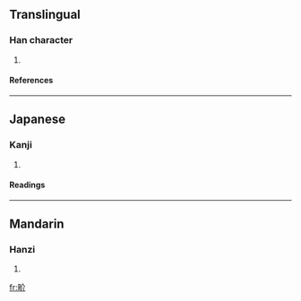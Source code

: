 {{see|界}}

==Translingual==
===Han character===
{{Han char|rn=102|rad=田|as=04|sn=9|four=|canj=田人中中 (WOLL), X田人中中 (XWOLL)}}
# {{defn|Han|sort=田04}}
====References====
{{Han ref|kx=0760.190|dkj=21776|dj=1170.120|hdz=42534.010|uh=754D|ud=30029}}

----
==Japanese==
===Kanji===
{{ja-kanji|grade=|rs=田04}}
# {{defn|Japanese}} 
====Readings====
{{ja-readings|on=[[かい]] (kai)|kun=[[さかい]] (sakai)|nanori=}}

----
==Mandarin==
===Hanzi===
{{cmn-hanzi|pin=[[jiè]] (jie4)|wg=chieh<sup>4</sup>}}
# {{defn|Mandarin}}

[[fr:畍]]